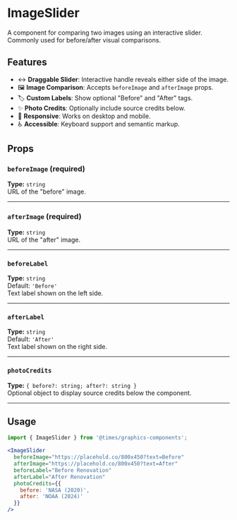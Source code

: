 
<Meta title="Components/ImageSlider" component={ImageSlider} />

# ImageSlider

A component for comparing two images using an interactive slider. Commonly used for before/after visual comparisons.

## Features

- ↔️ **Draggable Slider**: Interactive handle reveals either side of the image.
- 🖼 **Image Comparison**: Accepts `beforeImage` and `afterImage` props.
- 🏷 **Custom Labels**: Show optional "Before" and "After" tags.
- ✨ **Photo Credits**: Optionally include source credits below.
- 📱 **Responsive**: Works on desktop and mobile.
- ♿ **Accessible**: Keyboard support and semantic markup.

## Props

### `beforeImage` (required)  
**Type:** `string`  
URL of the "before" image.

---

### `afterImage` (required)  
**Type:** `string`  
URL of the "after" image.

---

### `beforeLabel`  
**Type:** `string`  
Default: `'Before'`  
Text label shown on the left side.

---

### `afterLabel`  
**Type:** `string`  
Default: `'After'`  
Text label shown on the right side.

---

### `photoCredits`  
**Type:** `{ before?: string; after?: string }`  
Optional object to display source credits below the component.

---

## Usage

```jsx
import { ImageSlider } from '@times/graphics-components';

<ImageSlider
  beforeImage="https://placehold.co/800x450?text=Before"
  afterImage="https://placehold.co/800x450?text=After"
  beforeLabel="Before Renovation"
  afterLabel="After Renovation"
  photoCredits={{
    before: 'NASA (2020)',
    after: 'NOAA (2024)'
  }}
/>